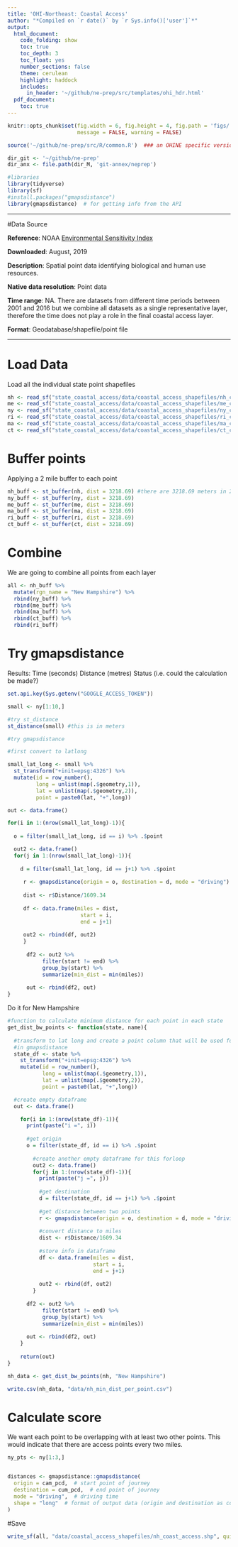 ```yaml
---
title: 'OHI-Northeast: Coastal Access'
author: "*Compiled on `r date()` by `r Sys.info()['user']`*"
output: 
  html_document:
    code_folding: show
    toc: true
    toc_depth: 3
    toc_float: yes
    number_sections: false
    theme: cerulean
    highlight: haddock
    includes: 
      in_header: '~/github/ne-prep/src/templates/ohi_hdr.html'
  pdf_document:
    toc: true
---
```


``` r
knitr::opts_chunk$set(fig.width = 6, fig.height = 4, fig.path = 'figs/',
                      message = FALSE, warning = FALSE)

source('~/github/ne-prep/src/R/common.R')  ### an OHINE specific version of common.R

dir_git <- '~/github/ne-prep'
dir_anx <- file.path(dir_M, 'git-annex/neprep')

#libraries
library(tidyverse)
library(sf)
#install.packages("gmapsdistance")
library(gmapsdistance)  # for getting info from the API
```

---

#Data Source 

**Reference**: NOAA [Environmental Sensitivity Index](https://response.restoration.noaa.gov/maps-and-spatial-data/download-esi-maps-and-gis-data.html)

**Downloaded**: August, 2019

**Description**:  Spatial point data identifying biological and human use resources. 

**Native data resolution**: Point data

**Time range**: NA. There are datasets from different time periods between 2001 and 2016 but we combine all datasets as a single representative layer, therefore the time does not play a role in the final coastal access layer.

**Format**:  Geodatabase/shapefile/point file

***

# Load Data

Load all the individual state point shapefiles
```r
nh <- read_sf("state_coastal_access/data/coastal_access_shapefiles/nh_coast_access.shp")
me <- read_sf("state_coastal_access/data/coastal_access_shapefiles/me_coast_access.shp")
ny <- read_sf("state_coastal_access/data/coastal_access_shapefiles/ny_coast_access.shp")
ri <- read_sf("state_coastal_access/data/coastal_access_shapefiles/ri_coast_access.shp")
ma <- read_sf("state_coastal_access/data/coastal_access_shapefiles/ma_coast_access.shp")
ct <- read_sf("state_coastal_access/data/coastal_access_shapefiles/ct_coast_access.shp")
```

# Buffer points

Applying a 2 mile buffer to each point

```r
nh_buff <- st_buffer(nh, dist = 3218.69) #there are 3218.69 meters in 2 miles
ny_buff <- st_buffer(ny, dist = 3218.69)
me_buff <- st_buffer(me, dist = 3218.69)
ma_buff <- st_buffer(ma, dist = 3218.69)
ri_buff <- st_buffer(ri, dist = 3218.69)
ct_buff <- st_buffer(ct, dist = 3218.69)
```

# Combine

We are going to combine all points from each layer

```r
all <- nh_buff %>%
  mutate(rgn_name = "New Hampshire") %>%
  rbind(ny_buff) %>%
  rbind(me_buff) %>%
  rbind(ma_buff) %>%
  rbind(ct_buff) %>%
  rbind(ri_buff)
```

# Try gmapsdistance

Results:
Time (seconds)
Distance (metres)
Status (i.e. could the calculation be made?)

```r
set.api.key(Sys.getenv("GOOGLE_ACCESS_TOKEN"))
```


```r
small <- ny[1:10,]

#try st_distance
st_distance(small) #this is in meters

#try gmapsdistance

#first convert to latlong

small_lat_long <- small %>%
  st_transform("+init=epsg:4326") %>%
  mutate(id = row_number(),
         long = unlist(map(.$geometry,1)),
         lat = unlist(map(.$geometry,2)),
         point = paste0(lat, "+",long))

out <- data.frame()

for(i in 1:(nrow(small_lat_long)-1)){
 
  o = filter(small_lat_long, id == i) %>% .$point 

  out2 <- data.frame()
  for(j in 1:(nrow(small_lat_long)-1)){
    
    d = filter(small_lat_long, id == j+1) %>% .$point
    
     r <- gmapsdistance(origin = o, destination = d, mode = "driving")
     
     dist <- r$Distance/1609.34
     
     df <- data.frame(miles = dist,
                       start = i,
                       end = j+1)
     
     out2 <- rbind(df, out2)
     }
  
      df2 <- out2 %>% 
           filter(start != end) %>%
           group_by(start) %>%
           summarize(min_dist = min(miles))
    
      out <- rbind(df2, out) 
}
```

Do it for New Hampshire
```r
#function to calculate minimum distance for each point in each state
get_dist_bw_points <- function(state, name){
  
  #transform to lat long and create a point column that will be used for origin and destination
  #in gmapsdistance
  state_df <- state %>%
    st_transform("+init=epsg:4326") %>%
    mutate(id = row_number(),
           long = unlist(map(.$geometry,1)),
           lat = unlist(map(.$geometry,2)),
           point = paste0(lat, "+",long))

  #create empty dataframe
  out <- data.frame()

    for(i in 1:(nrow(state_df)-1)){
      print(paste("i =", i))
     
      #get origin
      o = filter(state_df, id == i) %>% .$point 
      
        #create another empty dataframe for this forloop
        out2 <- data.frame()
        for(j in 1:(nrow(state_df)-1)){
          print(paste("j =", j))
          
          #get destination
          d = filter(state_df, id == j+1) %>% .$point
          
          #get distance between two points
          r <- gmapsdistance(origin = o, destination = d, mode = "driving")
           
          #convert distance to miles
          dist <- r$Distance/1609.34
          
          #store info in dataframe 
          df <- data.frame(miles = dist,
                           start = i,
                           end = j+1)
       
          out2 <- rbind(df, out2)
        }
  
      df2 <- out2 %>% 
           filter(start != end) %>%
           group_by(start) %>%
           summarize(min_dist = min(miles))
    
      out <- rbind(df2, out) 
    }
  
    return(out)
}

nh_data <- get_dist_bw_points(nh, "New Hampshire")

write.csv(nh_data, "data/nh_min_dist_per_point.csv")
```



# Calculate score

We want each point to be overlapping with at least two other points. This would indicate that there are access points every two miles.

```r
ny_pts <- ny[1:3,]


distances <- gmapsdistance::gmapsdistance(
  origin = cam_pcd,  # start point of journey
  destination = cum_pcd,  # end point of journey
  mode = "driving",  # driving time
  shape = "long"  # format of output data (origin and destination as cols)
)
```


#Save

```r
write_sf(all, "data/coastal_access_shapefiles/nh_coast_access.shp", quiet = TRUE, delete_layer = TRUE)
```










